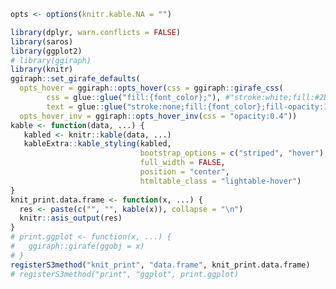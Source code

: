 
```r
opts <- options(knitr.kable.NA = "")

library(dplyr, warn.conflicts = FALSE)
library(saros)
library(ggplot2)
# library(ggiraph)
library(knitr)
ggiraph::set_girafe_defaults(
  opts_hover = ggiraph::opts_hover(css = ggiraph::girafe_css(
        css = glue::glue("fill:{font_color};"), #"stroke:white;fill:#2D8E9F;"
        text = glue::glue("stroke:none;fill:{font_color};fill-opacity:1;"))),
  opts_hover_inv = ggiraph::opts_hover_inv(css = "opacity:0.4"))
kable <- function(data, ...) {
   kabled <- knitr::kable(data, ...)
   kableExtra::kable_styling(kabled, 
                             bootstrap_options = c("striped", "hover"), 
                             full_width = FALSE, 
                             position = "center",
                             htmltable_class = "lightable-hover")
}
knit_print.data.frame <- function(x, ...) {
  res <- paste(c("", "", kable(x)), collapse = "\n")
  knitr::asis_output(res)
}
# print.ggplot <- function(x, ...) {
#   ggiraph::girafe(ggobj = x)
# }
registerS3method("knit_print", "data.frame", knit_print.data.frame)
# registerS3method("print", "ggplot", print.ggplot)
```
